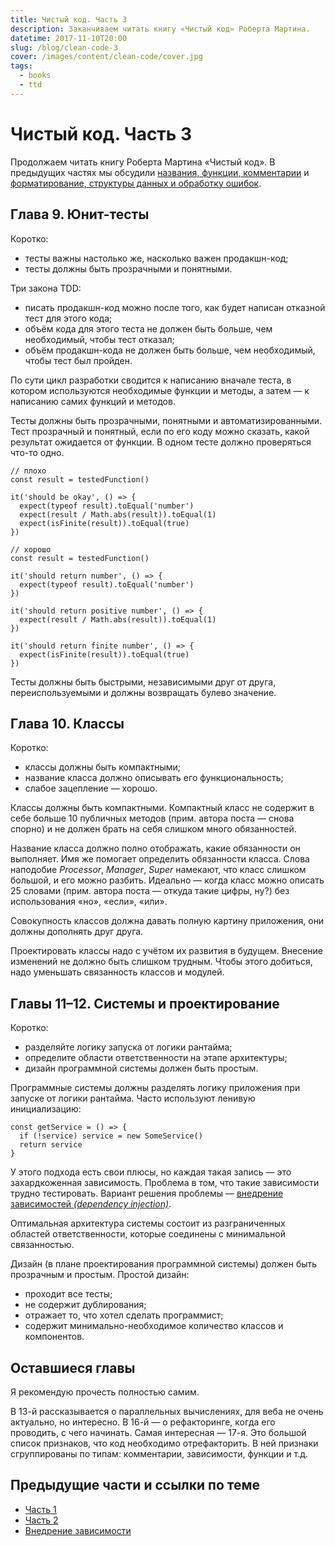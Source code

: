 ```yaml
---
title: Чистый код. Часть 3
description: Заканчиваем читать книгу «Чистый код» Роберта Мартина.
datetime: 2017-11-10T20:00
slug: /blog/clean-code-3
cover: /images/content/clean-code/cover.jpg
tags:
  - books
  - ttd
---
```


# Чистый код. Часть 3

Продолжаем читать книгу Роберта Мартина «Чистый код». В предыдущих частях мы обсудили [названия, функции, комментарии](/blog/clean-code/) и [форматирование, структуры данных и обработку ошибок](/blog/clean-code-2/).

## Глава 9. Юнит-тесты

Коротко:

- тесты важны настолько же, насколько важен продакшн-код;
- тесты должны быть прозрачными и понятными.

Три закона TDD:

- писать продакшн-код можно после того, как будет написан отказной тест для этого кода;
- объём кода для этого теста не должен быть больше, чем необходимый, чтобы тест отказал;
- объём продакшн-кода не должен быть больше, чем необходимый, чтобы тест был пройден.

По сути цикл разработки сводится к написанию вначале теста, в котором используются необходимые функции и методы, а затем — к написанию самих функций и методов.

Тесты должны быть прозрачными, понятными и автоматизированными. Тест прозрачный и понятный, если по его коду можно сказать, какой результат ожидается от функции. В одном тесте должно проверяться что-то одно.

```
// плохо
const result = testedFunction()

it('should be okay', () => {
  expect(typeof result).toEqual('number')
  expect(result / Math.abs(result)).toEqual(1)
  expect(isFinite(result)).toEqual(true)
})

// хорошо
const result = testedFunction()

it('should return number', () => {
  expect(typeof result).toEqual('number')
})

it('should return positive number', () => {
  expect(result / Math.abs(result)).toEqual(1)
})

it('should return finite number', () => {
  expect(isFinite(result)).toEqual(true)
})
```

Тесты должны быть быстрыми, независимыми друг от друга, переиспользуемыми и должны возвращать булево значение.

## Глава 10. Классы

Коротко:

- классы должны быть компактными;
- название класса должно описывать его функциональность;
- слабое зацепление — хорошо.

Классы должны быть компактными. Компактный класс не содержит в себе больше 10 публичных методов (прим. автора поста — снова спорно) и не должен брать на себя слишком много обязанностей.

Название класса должно полно отображать, какие обязанности он выполняет. Имя же помогает определить обязанности класса. Слова наподобие _Processor_, _Manager_, _Super_ намекают, что класс слишком большой, и его можно разбить. Идеально — когда класс можно описать 25 словами (прим. автора поста — откуда такие цифры, ну?) без использования «но», «если», «или».

Совокупность классов должна давать полную картину приложения, они должны дополнять друг друга.

Проектировать классы надо с учётом их развития в будущем. Внесение изменений не должно быть слишком трудным. Чтобы этого добиться, надо уменьшать связанность классов и модулей.

## Главы 11–12. Системы и проектирование

Коротко:

- разделяйте логику запуска от логики рантайма;
- определите области ответственности на этапе архитектуры;
- дизайн программной системы должен быть простым.

Программные системы должны разделять логику приложения при запуске от логики рантайма. Часто используют ленивую инициализацию:

```
const getService = () => {
  if (!service) service = new SomeService()
  return service
}
```

У этого подхода есть свои плюсы, но каждая такая запись — это захардкоженная зависимость. Проблема в том, что такие зависимости трудно тестировать. Вариант решения проблемы — [внедрение зависимостей _(dependency injection)_](https://ru.wikipedia.org/wiki/Внедрение_зависимости).

Оптимальная архитектура системы состоит из разграниченных областей ответственности, которые соединены с минимальной связанностью.

Дизайн (в плане проектирования программной системы) должен быть прозрачным и простым. Простой дизайн:

- проходит все тесты;
- не содержит дублирования;
- отражает то, что хотел сделать программист;
- содержит минимально-необходимое количество классов и компонентов.

## Оставшиеся главы

Я рекомендую прочесть полностью самим.

В 13-й рассказывается о параллельных вычислениях, для веба не очень актуально, но интересно. В 16-й — о рефакторинге, когда его проводить, с чего начинать. Самая интересная — 17-я. Это большой список признаков, что код необходимо отрефакторить. В ней признаки сгруппированы по типам: комментарии, зависимости, функции и т.д.

## Предыдущие части и ссылки по теме

- [Часть 1](/blog/clean-code/)
- [Часть 2](/blog/clean-code-2/)
- [Внедрение зависимости](https://ru.wikipedia.org/wiki/Внедрение_зависимости)
